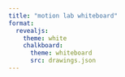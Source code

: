 ```yaml
---
title: "motion lab whiteboard"
format:
  revealjs:
    theme: white
    chalkboard:
      theme: whiteboard
      src: drawings.json
---
```


